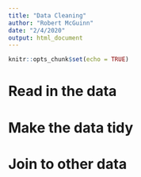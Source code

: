 ```yaml
---
title: "Data Cleaning"
author: "Robert McGuinn"
date: "2/4/2020"
output: html_document
---
```


```r
knitr::opts_chunk$set(echo = TRUE)
```

# Read in the data

# Make the data tidy

# Join to other data